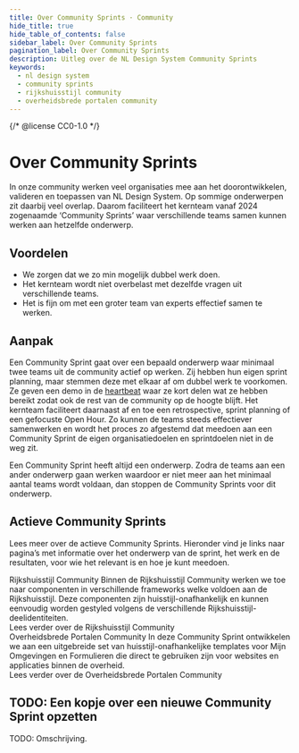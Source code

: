 ```yaml
---
title: Over Community Sprints · Community
hide_title: true
hide_table_of_contents: false
sidebar_label: Over Community Sprints
pagination_label: Over Community Sprints
description: Uitleg over de NL Design System Community Sprints
keywords:
  - nl design system
  - community sprints
  - rijkshuisstijl community
  - overheidsbrede portalen community
---
```


{/* @license CC0-1.0 */}


# Over Community Sprints

In onze community werken veel organisaties mee aan het doorontwikkelen, valideren en toepassen van NL Design System. Op sommige onderwerpen zit daarbij veel overlap. Daarom faciliteert het kernteam vanaf 2024 zogenaamde ‘Community Sprints’ waar verschillende teams samen kunnen werken aan hetzelfde onderwerp.

## Voordelen

- We zorgen dat we zo min mogelijk dubbel werk doen.
- Het kernteam wordt niet overbelast met dezelfde vragen uit verschillende teams.
- Het is fijn om met een groter team van experts effectief samen te werken.

## Aanpak

Een Community Sprint gaat over een bepaald onderwerp waar minimaal twee teams uit de community actief op werken. Zij hebben hun eigen sprint planning, maar stemmen deze met elkaar af om dubbel werk te voorkomen. Ze geven een demo in de [heartbeat](/events/heartbeat) waar ze kort delen wat ze hebben bereikt zodat ook de rest van de community op de hoogte blijft. Het kernteam faciliteert daarnaast af en toe een retrospective, sprint planning of een gefocuste Open Hour. Zo kunnen de teams steeds effectiever samenwerken en wordt het proces zo afgestemd dat meedoen aan een Community Sprint de eigen organisatiedoelen en sprintdoelen niet in de weg zit.

Een Community Sprint heeft altijd een onderwerp. Zodra de teams aan een ander onderwerp gaan werken waardoor er niet meer aan het minimaal aantal teams wordt voldaan, dan stoppen de Community Sprints voor dit onderwerp.

## Actieve Community Sprints

Lees meer over de actieve Community Sprints. Hieronder vind je links naar pagina’s met informatie over het onderwerp van de sprint, het werk en de resultaten, voor wie het relevant is en hoe je kunt meedoen.

<CardGroup>
  <Card component="section" appearance="medium">
    <CardContent>
      <div>
        <Heading3>Rijkshuisstijl Community</Heading3>
        <Paragraph>Binnen de Rijkshuisstijl Community werken we toe naar componenten in verschillende frameworks welke voldoen aan de Rijkshuisstijl. Deze componenten zijn huisstijl-onafhankelijk en kunnen eenvoudig worden gestyled volgens de verschillende Rijkshuisstijl-deelidentiteiten.</Paragraph>
      </div>
      <Paragraph>
        <Link to="/community/community-sprints/rijkshuisstijl-community">Lees verder over de Rijkshuisstijl Community</Link>
      </Paragraph>
    </CardContent>
  </Card>

  <Card component="section" appearance="medium">
    <CardContent>
      <div>
        <Heading3>Overheidsbrede Portalen Community</Heading3>
        <Paragraph>In deze Community Sprint ontwikkelen we aan een uitgebreide set van huisstijl-onafhankelijke templates voor Mijn Omgevingen en Formulieren die direct te gebruiken zijn voor websites en applicaties binnen de overheid.</Paragraph>
      </div>
      <Paragraph>
        <Link to="/community/community-sprints/overheidsbrede-portalen-community">
          Lees verder over de Overheidsbrede Portalen Community
        </Link>
      </Paragraph>
    </CardContent>
  </Card>
</CardGroup>

## TODO: Een kopje over een nieuwe Community Sprint opzetten

TODO: Omschrijving.
